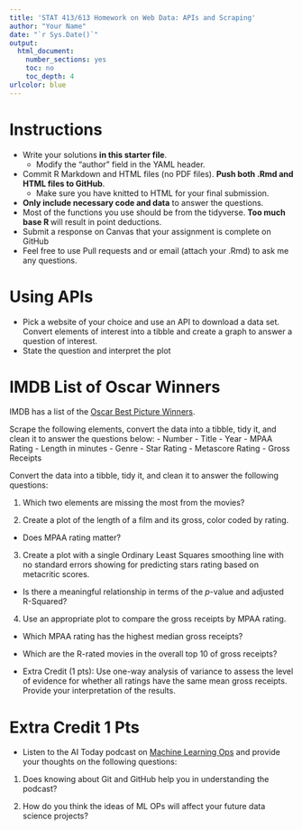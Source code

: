 ```yaml
---
title: 'STAT 413/613 Homework on Web Data: APIs and Scraping'
author: "Your Name"
date: "`r Sys.Date()`"
output:
  html_document:
    number_sections: yes
    toc: no
    toc_depth: 4
urlcolor: blue
---
```


# Instructions {-}

- Write your solutions **in this starter file**. 
  + Modify the "author" field in the YAML header.
- Commit R Markdown and HTML files (no PDF files). **Push both .Rmd and HTML files to GitHub**.
  + Make sure you have knitted to HTML for your final submission.
- **Only include necessary code and data** to answer the questions.
- Most of the functions you use should be from the tidyverse. **Too much base R **will result in point deductions.
- Submit a response on Canvas that your assignment is complete on GitHub
- Feel free to use Pull requests and or email (attach your .Rmd) to ask me any questions.


# Using APIs

- Pick a website of your choice and use an API to download a data set. Convert elements of interest into a tibble and create a graph to answer a question of interest.
- State the question and interpret the plot

# IMDB List of Oscar Winners

IMDB has a list of the [Oscar Best Picture Winners](https://www.imdb.com/search/title/?count=100&groups=oscar_best_picture_winners&sort=year%2Cdesc&ref_=nv_ch_osc).

Scrape the following elements, convert the data into a tibble, tidy it, and clean it to answer the questions below: 
- Number
- Title
- Year
- MPAA Rating
- Length in minutes
- Genre
- Star Rating
- Metascore Rating
- Gross Receipts

Convert the data into a tibble, tidy it, and clean it to answer the following questions:


1. Which two elements are missing the most from the movies?

2. Create a plot of the length of a film and its gross, color coded by rating. 
- Does MPAA rating matter?  

3. Create a plot with a single Ordinary Least Squares smoothing line with no standard errors showing for predicting stars rating based on metacritic scores. 
- Is there a meaningful relationship in terms of the $p$-value and adjusted R-Squared?

4. Use an appropriate plot to compare the gross receipts by MPAA rating.
  + Which MPAA rating has the highest median gross receipts? 
  + Which are the R-rated movies in the overall top 10 of gross receipts?

  + Extra Credit (1 pts): Use one-way analysis of variance to assess the level of evidence for whether all ratings have the same mean gross receipts. Provide your interpretation of the results.


# Extra Credit 1 Pts

- Listen to the AI Today podcast on [Machine Learning Ops](https://podcasts.apple.com/us/podcast/ai-today-podcast-artificial-intelligence-insights-experts/id1279927057?i=1000468771571) and provide your thoughts on the following questions:  

1. Does knowing about Git and GitHub help you in understanding the podcast?  

2. How do you think the ideas of ML OPs will affect your future data science projects?  

